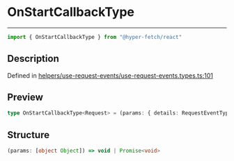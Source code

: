 

# OnStartCallbackType

<div class="api-docs__separator" data-reactroot="">

---

</div><div class="api-docs__import" data-reactroot="">

```ts
import { OnStartCallbackType } from "@hyper-fetch/react"
```

</div><div class="api-docs__section">

## Description

</div><div class="api-docs__description"><span class="api-docs__do-not-parse">



</span></div><p class="api-docs__definition">

Defined in [helpers/use-request-events/use-request-events.types.ts:101](https://github.com/BetterTyped/hyper-fetch/blob/3f01c37e/packages/react/src/helpers/use-request-events/use-request-events.types.ts#L101)

</p><div class="api-docs__section">

## Preview

</div><div class="api-docs__preview type single">

```ts
type OnStartCallbackType<Request> = (params: { details: RequestEventType<Request>; request: Request }) => void | Promise<void>;
```

</div><div class="api-docs__section">

## Structure

</div><div class="api-docs__returns">

```ts
(params: [object Object]) => void | Promise<void>
```

</div>